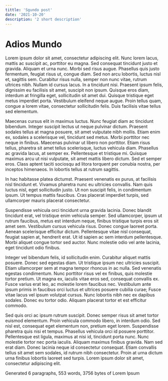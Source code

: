 ```yaml
---
tittle: 'Sgundo post'
date: '2021-10-20'
description: '2 short description'
---
```


# Adios Mundo

Lorem ipsum dolor sit amet, consectetur adipiscing elit. Nunc lorem lacus, mattis ac suscipit ac, porttitor eu magna. Sed consequat tincidunt justo et gravida. Aliquam et urna nunc. Morbi sed risus augue. Phasellus quis justo fermentum, feugiat risus ut, congue diam. Sed non arcu lobortis, luctus nisl et, sagittis sem. Curabitur risus nulla, semper non nunc vitae, rutrum ultrices nibh. Nullam id cursus lacus. In a tincidunt nisi. Praesent ipsum felis, dignissim eu facilisis sit amet, suscipit non ipsum. Quisque eros diam, interdum at fringilla eget, sollicitudin sit amet dui. Quisque tristique eget metus imperdiet porta. Vestibulum eleifend neque augue. Proin tellus quam, congue a lorem vitae, consectetur sollicitudin felis. Duis facilisis vitae tellus sed elementum.

Maecenas cursus elit in maximus luctus. Nunc feugiat diam ac tincidunt bibendum. Integer suscipit lectus ut neque pulvinar dictum. Praesent sodales tellus at magna posuere, sit amet vulputate nibh mollis. Etiam enim ex, sodales a scelerisque vel, tincidunt sed metus. Morbi porttitor nec neque in finibus. Maecenas pulvinar ut libero non porttitor. Etiam risus tellus, pharetra sit amet tellus scelerisque, luctus vehicula diam. Phasellus ac gravida lacus, at semper ex. Pellentesque et tristique mi. Quisque maximus arcu ut nisi vulputate, sit amet mattis libero dictum. Sed et semper eros. Class aptent taciti sociosqu ad litora torquent per conubia nostra, per inceptos himenaeos. In lobortis tellus at rutrum sagittis.

In hac habitasse platea dictumst. Praesent venenatis ex purus, at facilisis nisl tincidunt et. Vivamus pharetra nunc eu ultricies convallis. Nam quis luctus nisl, eget sollicitudin justo. Ut non suscipit felis, in condimentum ipsum. Ut tempus mattis faucibus. Cras placerat imperdiet turpis, sed ullamcorper mauris placerat consectetur.

Suspendisse vehicula orci tincidunt urna gravida lacinia. Donec blandit tincidunt erat, vel tristique enim vehicula semper. Sed ullamcorper, ipsum ut rutrum faucibus, metus est interdum neque, finibus tristique turpis eros sit amet sem. Vestibulum cursus vehicula risus. Donec congue laoreet porta. Aenean scelerisque efficitur dictum. Pellentesque vitae nisl consequat, feugiat sapien at, hendrerit erat. Ut id sapien ac sem interdum pellentesque. Morbi aliquet congue tortor sed auctor. Nunc molestie odio vel ante lacinia, eget tincidunt odio finibus.

Integer vel bibendum felis, id sollicitudin enim. Curabitur aliquet mattis posuere. Donec sed egestas diam. Ut tristique ipsum nec ultricies suscipit. Etiam ullamcorper sem at magna tempor rhoncus in ac nulla. Sed venenatis egestas condimentum. Nunc porttitor risus vel ex finibus, quis molestie tortor pretium. Ut magna ex, iaculis vitae eros sed, consequat convallis ex. Fusce varius erat leo, ac molestie lorem faucibus nec. Vestibulum ante ipsum primis in faucibus orci luctus et ultrices posuere cubilia curae; Fusce vitae lacus vel ipsum volutpat cursus. Nunc lobortis nibh nec ex dapibus sodales. Donec eu tortor odio. Aliquam placerat tortor et est efficitur commodo.

Sed quis orci ac ipsum rutrum suscipit. Donec semper risus sit amet tortor euismod elementum. Proin vehicula commodo libero, in interdum odio. Sed nisl est, consequat eget elementum non, pretium eget lorem. Suspendisse pharetra quis nisi et tempus. Phasellus vehicula orci id posuere porttitor. Pellentesque est ligula, maximus at nisi id, tincidunt porta nunc. Nunc molestie tortor nec porta iaculis. Aliquam maximus finibus gravida. Nam sed erat diam. Donec lacinia neque id consectetur consequat. Etiam convallis tellus sit amet sem sodales, id rutrum nibh consectetur. Proin at urna dictum urna finibus lobortis laoreet sed turpis. Lorem ipsum dolor sit amet, consectetur adipiscing elit.

Generated 6 paragraphs, 553 words, 3756 bytes of Lorem Ipsum